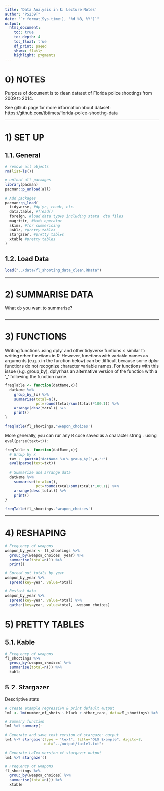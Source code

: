 ```yaml
---
title: 'Data Analysis in R: Lecture Notes'
author: "PS239T"
date: "`r format(Sys.time(), '%d %B, %Y')`"
output:
  html_document:
    toc: true
    toc_depth: 4
    toc_float: true
    df_print: paged
    theme: flatly
    highlight: pygments
---
```


# 0) NOTES

Purpose of document is to clean dataset of Florida police shootings from 2009 to 2014. 

See github page for more information about dataset: https://github.com/tbtimes/florida-police-shooting-data



**********************************************************

# 1) SET UP 

## 1.1. General 

```r
# remove all objects
rm(list=ls())

# Unload all packages 
library(pacman)
pacman::p_unload(all)

# Add packages 
pacman::p_load(
  tidyverse, #dplyr, readr, etc.
  data.table, #fread() 
  foreign, #load data types including stata .dta files 
  magrittr, #%<>% operator
  skimr, #for summerising
  kable, #pretty tables
  stargazer, #pretty tables 
  xtable #pretty tables 
)
```

## 1.2. Load Data 

```r
load("../data/fl_shooting_data_clean.RData")
```

**********************************************************

# 2) SUMMARISE DATA

What do you want to summarise? 

```r

```



**********************************************************

# 3) FUNCTIONS 

Writing functions using dplyr and other tidyverse funtions is similar to writing other functions in R. However, functions with variable names as arguments (e.g. x in the function below) can be difficult because some dplyr functions do not recognize character variable names. For functions with this issue (e.g. group_by), dplyr has an alternative version of the function with a '_' following the function name. 
```r
freqTable <- function(datName,x){
  datName %>% 
    group_by_(x) %>% 
    summarise(total=n(),
              pct=round(total/sum(total)*100,1)) %>% 
    arrange(desc(total)) %>%
    print()
}

freqTable(fl_shootings,'weapon_choices')
```

More generally, you can run any R code saved as a character string `t` using `eval(parse(text=t))`:
```r
freqTable <- function(datName,x){
  # Group by x
  txt <- paste0("datName %<>% group_by(",x,")") 
  eval(parse(text=txt))
  
  # Summarize and arrange data 
  datName %>% 
    summarise(total=n(),
              pct=round(total/sum(total)*100,1)) %>% 
    arrange(desc(total)) %>%
    print()
}

freqTable(fl_shootings,'weapon_choices')
```


**********************************************************

# 4) RESHAPING 

```r
# Frequency of weapons 
weapon_by_year <- fl_shootings %>% 
  group_by(weapon_choices, year) %>% 
  summarise(total=n()) %>%
  print() 

# Spread out totals by year 
weapon_by_year %>% 
  spread(key=year, value=total)

# Restack data 
weapon_by_year %>% 
  spread(key=year, value=total) %>%
  gather(key=year, value=total, -weapon_choices)
```

# 5) PRETTY TABLES

## 5.1. Kable 

```r
# Frequency of weapons 
fl_shootings %>% 
  group_by(weapon_choices) %>% 
  summarise(total=n()) %>%
  kable 
```

## 5.2. Stargazer 

Descriptive stats
```r
# Create example regression & print default output 
lm1 <- lm(number_of_shots ~ black + other_race, data=fl_shootings) %>% print() 

# Summary function 
lm1 %>% summary() 

# Generate and save text version of stargazer output 
lm1 %>% stargazer(type = "text", title="OLS Example", digits=3,  
                  out="../output/table1.txt")

# Generate LaTex version of stargazer output 
lm1 %>% stargazer()
```

```r
# Frequency of weapons 
fl_shootings %>% 
  group_by(weapon_choices) %>% 
  summarise(total=n()) %>%
  xtable

```


